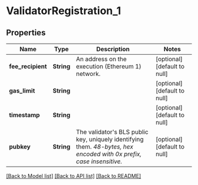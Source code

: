 # ValidatorRegistration_1

## Properties

| Name              | Type       | Description                                                                                                              | Notes                        |
| ----------------- | ---------- | ------------------------------------------------------------------------------------------------------------------------ | ---------------------------- |
| **fee_recipient** | **String** | An address on the execution (Ethereum 1) network.                                                                        | [optional] [default to null] |
| **gas_limit**     | **String** |                                                                                                                          | [optional] [default to null] |
| **timestamp**     | **String** |                                                                                                                          | [optional] [default to null] |
| **pubkey**        | **String** | The validator&#39;s BLS public key, uniquely identifying them. _48-bytes, hex encoded with 0x prefix, case insensitive._ | [optional] [default to null] |

[[Back to Model list]](../README.md#documentation-for-models) [[Back to API list]](../README.md#documentation-for-api-endpoints) [[Back to README]](../README.md)
